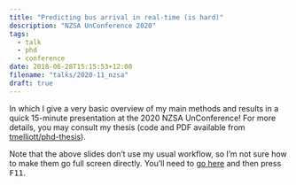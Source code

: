 ```yaml
---
title: "Predicting bus arrival in real-time (is hard)"
description: "NZSA UnConference 2020"
tags:
  - talk
  - phd
  - conference
date: 2018-06-28T15:15:53+12:00
filename: "talks/2020-11_nzsa"
draft: true
---
```


In which I give a very basic overview of my main methods and results in a quick 15-minute presentation at the 2020 NZSA UnConference! For more details, you may consult my thesis (code and PDF available from [tmelliott/phd-thesis](https://github.com/tmelliott/phd-thesis)).

<!--more-->

Note that the above slides don't use my usual workflow, so I'm not sure how to make them go full screen directly. You'll need to [go here](https://tomelliott.co.nz/talks/2020-11_nzsa) and then press <kbd>F11</kbd>.
